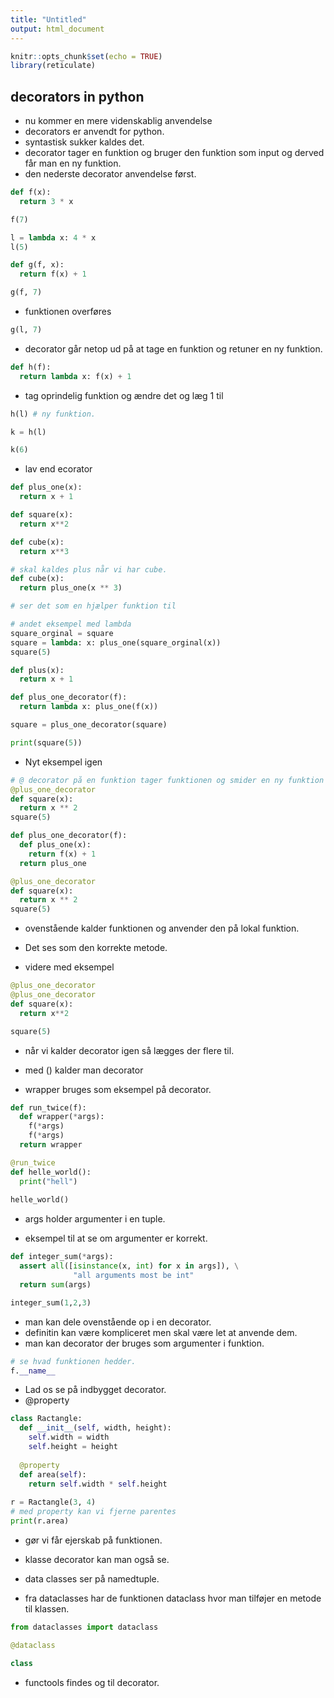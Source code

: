 ```yaml
---
title: "Untitled"
output: html_document
---
```


```r
knitr::opts_chunk$set(echo = TRUE)
library(reticulate)
```


## decorators in python

- nu kommer en mere videnskablig anvendelse
- decorators er anvendt for python. 
- syntastisk sukker kaldes det. 
- decorator tager en funktion og bruger den funktion som input og derved får man en ny funktion. 
- den nederste decorator anvendelse først. 

```python
def f(x):
  return 3 * x
```

```python
f(7)
```

```python
l = lambda x: 4 * x
l(5)
```

```python
def g(f, x):
  return f(x) + 1
```

```python
g(f, 7)
```

- funktionen overføres

```python
g(l, 7)
```

- decorator går netop ud på at tage en funktion og retuner en ny funktion.

```python
def h(f):
  return lambda x: f(x) + 1
```

- tag oprindelig funktion og ændre det og læg 1 til

```python
h(l) # ny funktion.
```
```python
k = h(l)

k(6)
```

- lav end ecorator

```python
def plus_one(x):
  return x + 1

def square(x):
  return x**2

def cube(x):
  return x**3

# skal kaldes plus når vi har cube.
def cube(x):
  return plus_one(x ** 3)

# ser det som en hjælper funktion til
```

```python
# andet eksempel med lambda
square_orginal = square
square = lambda: x: plus_one(square_orginal(x))
square(5)
```

```python
def plus(x):
  return x + 1

def plus_one_decorator(f):
  return lambda x: plus_one(f(x))

square = plus_one_decorator(square)

print(square(5))
```

- Nyt eksempel igen

```python
# @ decorator på en funktion tager funktionen og smider en ny funktion ud. 
@plus_one_decorator
def square(x):
  return x ** 2
square(5)

```

```python
def plus_one_decorator(f):
  def plus_one(x):
    return f(x) + 1
  return plus_one

@plus_one_decorator
def square(x):
  return x ** 2
square(5)
```

- ovenstående kalder funktionen og anvender den på lokal funktion. 
- Det ses som den korrekte metode.

- videre med eksempel

```python
@plus_one_decorator
@plus_one_decorator
def square(x):
  return x**2

square(5)
```

- når vi kalder decorator igen så lægges der flere til.

- med () kalder man decorator

- wrapper bruges som eksempel på decorator.

```python
def run_twice(f):
  def wrapper(*args):
    f(*args)
    f(*args)
  return wrapper

@run_twice
def helle_world():
  print("hell")
  
helle_world()
```

- args holder argumenter i en tuple. 

- eksempel til at se om argumenter er korrekt.

```python
def integer_sum(*args):
  assert all([isinstance(x, int) for x in args]), \
              "all arguments most be int"
  return sum(args)

integer_sum(1,2,3)
```

- man kan dele ovenstående op i en decorator. 
- definitin kan være kompliceret men skal være let at anvende dem. 
-  man kan decorator der bruges som argumenter i funktion.

```python
# se hvad funktionen hedder. 
f.__name__
```
- Lad os se på indbygget decorator.
- @property

```python
class Ractangle:
  def __init__(self, width, height):
    self.width = width
    self.height = height
    
  @property
  def area(self):
    return self.width * self.height
    
r = Ractangle(3, 4)
# med property kan vi fjerne parentes
print(r.area)
```

- gør vi får ejerskab på funktionen. 

- klasse decorator kan man også se.

- data classes ser på namedtuple.
- fra dataclasses har de funktionen dataclass hvor man tilføjer en metode til klassen.



```python
from dataclasses import dataclass

@dataclass

class
```


- functools findes og til decorator. 







```python

```






